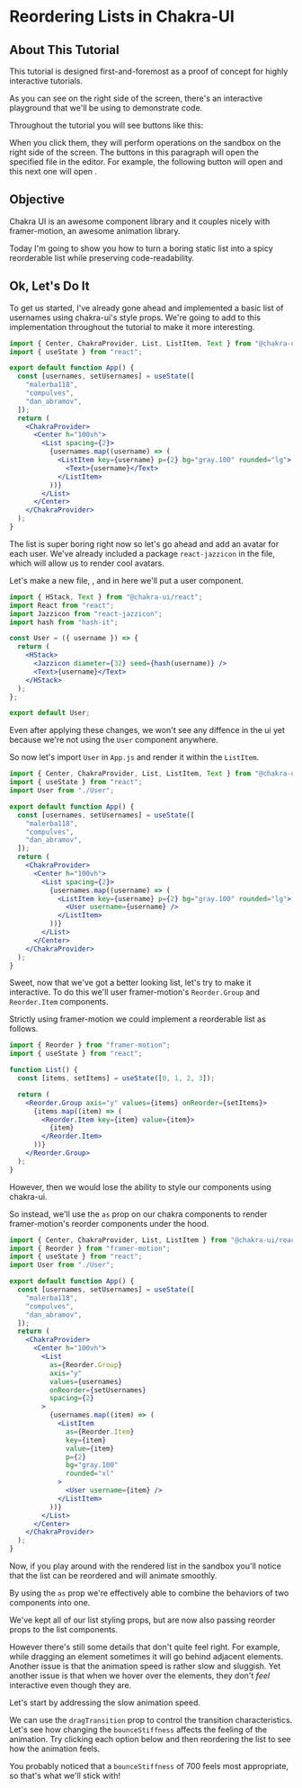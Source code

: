 
# Reordering Lists in Chakra-UI

## About This Tutorial

This tutorial is designed first-and-foremost as a proof of concept for highly interactive tutorials.

As you can see on the right side of the screen, there's an interactive playground that we'll be using to demonstrate code.

Throughout the tutorial you will see buttons like this: <FileAction path="/package.json" action="open" />

When you click them, they will perform operations on the sandbox on the right side of the screen.
The buttons in this paragraph will open the specified file in the editor. For example, the following button will open <FileAction path="/App.js" action="open" /> and this next one will open <FileAction path="/package.json" action="open" />.

## Objective

Chakra UI is an awesome component library and it couples nicely with framer-motion, an awesome animation library.

Today I'm going to show you how to turn a boring static list into a spicy reorderable list while preserving code-readability.

## Ok, Let's Do It

To get us started, I've already gone ahead and implemented a basic list of usernames using chakra-ui's style props.
We're going to add to this implementation throughout the tutorial to make it more interesting.

```jsx path="/App.js"
import { Center, ChakraProvider, List, ListItem, Text } from "@chakra-ui/react";
import { useState } from "react";

export default function App() {
  const [usernames, setUsernames] = useState([
    "malerba118",
    "compulves",
    "dan_abramov",
  ]);
  return (
    <ChakraProvider>
      <Center h="100vh">
        <List spacing={2}>
          {usernames.map((username) => (
            <ListItem key={username} p={2} bg="gray.100" rounded="lg">
              <Text>{username}</Text>
            </ListItem>
          ))}
        </List>
      </Center>
    </ChakraProvider>
  );
}
```

The list is super boring right now so let's go ahead and add an avatar for each user.
We've already included a package `react-jazzicon` in the <FileAction path="/package.json" action="open" /> file, which will allow us to render cool avatars.

Let's make a new file, <FileAction action="add" path="/User.jsx" />, and in here we'll put a user component.

```jsx path="/User.jsx"
import { HStack, Text } from "@chakra-ui/react";
import React from "react";
import Jazzicon from "react-jazzicon";
import hash from "hash-it";

const User = ({ username }) => {
  return (
    <HStack>
      <Jazzicon diameter={32} seed={hash(username)} />
      <Text>{username}</Text>
    </HStack>
  );
};

export default User;
```

Even after applying these changes, we won't see any diffence in the ui yet because we're not using the `User` component anywhere.

So now let's import `User` in `App.js` and render it within the `ListItem`.

```jsx path="/App.js"
import { Center, ChakraProvider, List, ListItem, Text } from "@chakra-ui/react";
import { useState } from "react";
import User from "./User";

export default function App() {
  const [usernames, setUsernames] = useState([
    "malerba118",
    "compulves",
    "dan_abramov",
  ]);
  return (
    <ChakraProvider>
      <Center h="100vh">
        <List spacing={2}>
          {usernames.map((username) => (
            <ListItem key={username} p={2} bg="gray.100" rounded="lg">
              <User username={username} />
            </ListItem>
          ))}
        </List>
      </Center>
    </ChakraProvider>
  );
}
```

Sweet, now that we've got a better looking list, let's try to make it interactive. To do this we'll user framer-motion's `Reorder.Group` and `Reorder.Item` components.

Strictly using framer-motion we could implement a reorderable list as follows.

```jsx
import { Reorder } from "framer-motion";
import { useState } from "react";

function List() {
  const [items, setItems] = useState([0, 1, 2, 3]);

  return (
    <Reorder.Group axis="y" values={items} onReorder={setItems}>
      {items.map((item) => (
        <Reorder.Item key={item} value={item}>
          {item}
        </Reorder.Item>
      ))}
    </Reorder.Group>
  );
}
```

However, then we would lose the ability to style our components using chakra-ui.

So instead, we'll use the `as` prop on our chakra components to render framer-motion's reorder components under the hood.

```jsx path="/App.js"
import { Center, ChakraProvider, List, ListItem } from "@chakra-ui/react";
import { Reorder } from "framer-motion";
import { useState } from "react";
import User from "./User";

export default function App() {
  const [usernames, setUsernames] = useState([
    "malerba118",
    "compulves",
    "dan_abramov",
  ]);
  return (
    <ChakraProvider>
      <Center h="100vh">
        <List
          as={Reorder.Group}
          axis="y"
          values={usernames}
          onReorder={setUsernames}
          spacing={2}
        >
          {usernames.map((item) => (
            <ListItem
              as={Reorder.Item}
              key={item}
              value={item}
              p={2}
              bg="gray.100"
              rounded="xl"
            >
              <User username={item} />
            </ListItem>
          ))}
        </List>
      </Center>
    </ChakraProvider>
  );
}
```

Now, if you play around with the rendered list in the sandbox you'll notice that the list can be reordered and will animate smoothly.

By using the `as` prop we're effectively able to combine the behaviors of two components into one.

We've kept all of our list styling props, but are now also passing reorder props to the list components.

However there's still some details that don't quite feel right.
For example, while dragging an element sometimes it will go behind adjacent elements.
Another issue is that the animation speed is rather slow and sluggish. Yet another issue is that when we hover over the elements, they don't _feel_ interactive even though they are.

Let's start by addressing the slow animation speed.

We can use the `dragTransition` prop to control the transition characteristics. Let's see how changing the `bounceStiffness` affects the feeling of the animation. Try clicking each option below and then reordering the list to see how the animation feels.

<Wrap my={8} spacing={2}>
  <FileAction
    action="update"
    path="/App.js"
    code={getAppWithCustomStiffness(50)}
    label="bounceStiffness: 50"
  />
  <FileAction
    action="update"
    path="/App.js"
    code={getAppWithCustomStiffness(700)}
    label="bounceStiffness: 700"
  />
  <FileAction
    action="update"
    path="/App.js"
    code={getAppWithCustomStiffness(2500)}
    label="bounceStiffness: 2500"
  />
</Wrap>

You probably noticed that a `bounceStiffness` of 700 feels most appropriate, so that's what we'll stick with!
